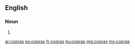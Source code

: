 ==English==

===Noun===
{{head|en|plural}}

# {{plural of|copra|lang=en}}

[[ar:copras]]
[[eo:copras]]
[[fr:copras]]
[[ku:copras]]
[[mg:copras]]
[[my:copras]]